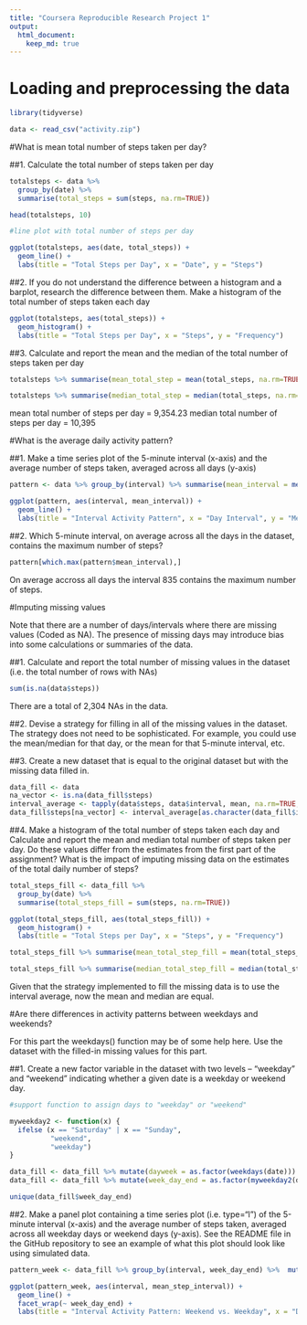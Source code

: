 ```yaml
---
title: "Coursera Reproducible Research Project 1"
output: 
  html_document:
    keep_md: true
---
```



# Loading and preprocessing the data

```r

library(tidyverse)

data <- read_csv("activity.zip")

```


#What is mean total number of steps taken per day?

##1. Calculate the total number of steps taken per day

```r

totalsteps <- data %>% 
  group_by(date) %>% 
  summarise(total_steps = sum(steps, na.rm=TRUE))

head(totalsteps, 10)

#line plot with total number of steps per day

ggplot(totalsteps, aes(date, total_steps)) +
  geom_line() +
  labs(title = "Total Steps per Day", x = "Date", y = "Steps")

```


##2. If you do not understand the difference between a histogram and a barplot, research the difference between them. Make a histogram of the total number of steps taken each day

```r

ggplot(totalsteps, aes(total_steps)) +
  geom_histogram() +
  labs(title = "Total Steps per Day", x = "Steps", y = "Frequency")

```


##3. Calculate and report the mean and the median of the total number of steps taken per day

```r

totalsteps %>% summarise(mean_total_step = mean(total_steps, na.rm=TRUE))

totalsteps %>% summarise(median_total_step = median(total_steps, na.rm=TRUE))

```

mean total number of steps per day = 9,354.23
median total number of steps per day = 10,395


#What is the average daily activity pattern?

##1. Make a time series plot of the 5-minute interval (x-axis) and the average number of steps taken, averaged across all days (y-axis)

```r

pattern <- data %>% group_by(interval) %>% summarise(mean_interval = mean(steps, na.rm = TRUE))

ggplot(pattern, aes(interval, mean_interval)) +
  geom_line() +
  labs(title = "Interval Activity Pattern", x = "Day Interval", y = "Mean Steps")

```


##2. Which 5-minute interval, on average across all the days in the dataset, contains the maximum number of steps?

```r

pattern[which.max(pattern$mean_interval),]

```

On average accross all days the interval 835 contains the maximum number of steps.

#Imputing missing values

Note that there are a number of days/intervals where there are missing values (Coded as NA). The presence of missing days may introduce bias into some calculations or summaries of the data.

##1. Calculate and report the total number of missing values in the dataset (i.e. the total number of rows with NAs)

```r

sum(is.na(data$steps))

```

There are a total of 2,304 NAs in the data.

##2. Devise a strategy for filling in all of the missing values in the dataset. The strategy does not need to be sophisticated. For example, you could use the mean/median for that day, or the mean for that 5-minute interval, etc.

##3. Create a new dataset that is equal to the original dataset but with the missing data filled in.

```r

data_fill <- data
na_vector <- is.na(data_fill$steps)
interval_average <- tapply(data$steps, data$interval, mean, na.rm=TRUE, simplify=T)
data_fill$steps[na_vector] <- interval_average[as.character(data_fill$interval[na_vector])]

```

##4. Make a histogram of the total number of steps taken each day and Calculate and report the mean and median total number of steps taken per day. Do these values differ from the estimates from the first part of the assignment? What is the impact of imputing missing data on the estimates of the total daily number of steps?

```r

total_steps_fill <- data_fill %>% 
  group_by(date) %>% 
  summarise(total_steps_fill = sum(steps, na.rm=TRUE))

ggplot(total_steps_fill, aes(total_steps_fill)) +
  geom_histogram() +
  labs(title = "Total Steps per Day", x = "Steps", y = "Frequency")

total_steps_fill %>% summarise(mean_total_step_fill = mean(total_steps_fill, na.rm=TRUE))

total_steps_fill %>% summarise(median_total_step_fill = median(total_steps_fill, na.rm=TRUE))

```

Given that the strategy implemented to fill the missing data is to use the interval average, now the mean and median are equal.


#Are there differences in activity patterns between weekdays and weekends?

For this part the weekdays() function may be of some help here. Use the dataset with the filled-in missing values for this part.

##1. Create a new factor variable in the dataset with two levels – “weekday” and “weekend” indicating whether a given date is a weekday or weekend day.

```r

#support function to assign days to "weekday" or "weekend"

myweekday2 <- function(x) {
  ifelse (x == "Saturday" | x == "Sunday", 
          "weekend", 
          "weekday")
}

data_fill <- data_fill %>% mutate(dayweek = as.factor(weekdays(date)))
data_fill <- data_fill %>% mutate(week_day_end = as.factor(myweekday2(dayweek)))

unique(data_fill$week_day_end)

```

##2. Make a panel plot containing a time series plot (i.e. type="l") of the 5-minute interval (x-axis) and the average number of steps taken, averaged across all weekday days or weekend days (y-axis). See the README file in the GitHub repository to see an example of what this plot should look like using simulated data.

```r

pattern_week <- data_fill %>% group_by(interval, week_day_end) %>%  mutate(mean_step_interval = mean(steps))

ggplot(pattern_week, aes(interval, mean_step_interval)) +
  geom_line() +
  facet_wrap(~ week_day_end) +
  labs(title = "Interval Activity Pattern: Weekend vs. Weekday", x = "Day Interval", y = "Mean Steps")

```

